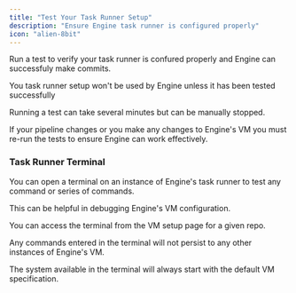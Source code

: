 ```yaml
---
title: "Test Your Task Runner Setup"
description: "Ensure Engine task runner is configured properly"
icon: "alien-8bit"
---
```


Run a test to verify your task runner is confured properly and Engine can successfuly make commits.

<Note>
  You task runner setup won't be used by Engine unless it has been tested successfully
</Note>

Running a test can take several minutes but can be manually stopped.

If your pipeline changes or you make any changes to Engine's VM you must re-run the tests to ensure Engine can work effectively.

### Task Runner Terminal

You can open a terminal on an instance of Engine's task runner to test any command or series of commands.

This can be helpful in debugging Engine's VM configuration.

You can access the terminal from the VM setup page for a given repo.

<Warning>
  Any commands entered in the terminal will not persist to any other instances of Engine's VM.

  The system available in the terminal will always start with the default VM specification.
</Warning>
